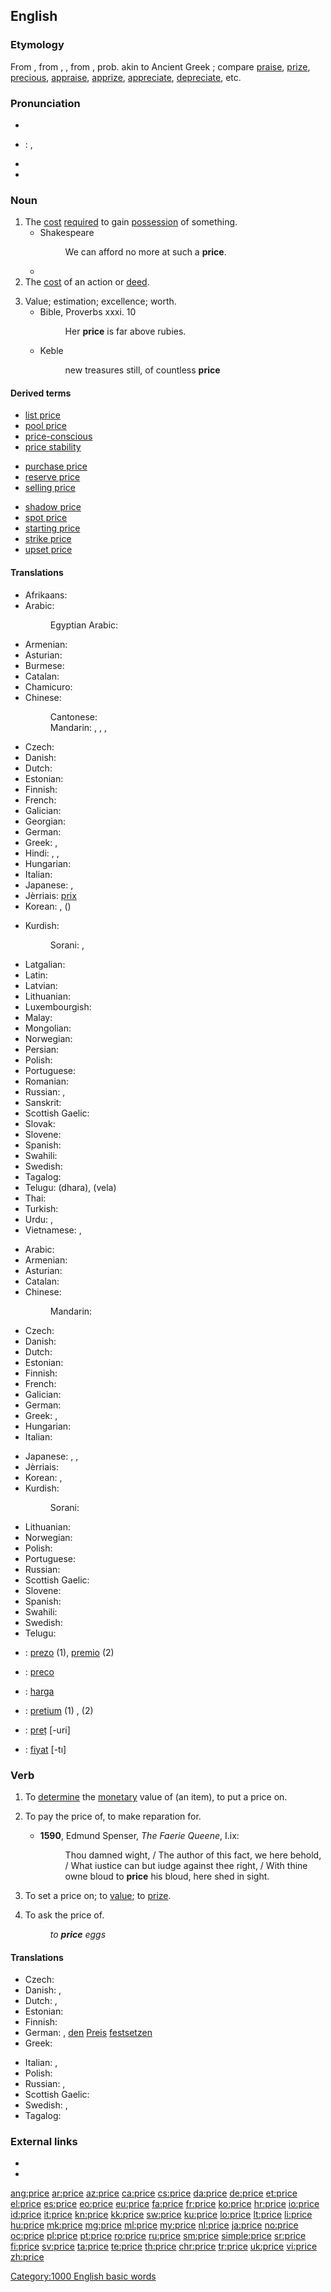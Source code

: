 {{also|Price}}
==English==

===Etymology===
From {{etyl|enm|en}} {{term|price|lang=enm||price, prize, value, excellence}}, from {{etyl|fro|en}} {{term|pris|lang=fro}}, {{term|preis}}, from {{etyl|la|en}} {{term|pretium||worth, price, money spent, wages, reward|lang=la}}, prob. akin to Ancient Greek {{term|περνάω||I sell|lang=grc}}; compare [[praise]], [[prize]], [[precious]], [[appraise]], [[apprize]], [[appreciate]], [[depreciate]], etc.

===Pronunciation===
* {{rhymes|aɪs}}
* {{qualifier|UK, US}}: {{enPR|prīs}}, {{IPA|/pɹaɪs/}}
* {{audio|en-us-price.ogg|Audio (US)}}
* {{audio|En-uk-price.ogg|Audio (UK)}}

===Noun===
{{en-noun}}

# The [[cost]] [[require]]d to gain [[possession]] of something.
#* Shakespeare
#*: We can afford no more at such a '''price'''.
#* {{quote-book|year=1913|author={{w|Joseph C. Lincoln}}|chapter=3
|title=[http://openlibrary.org/works/OL5535161W Mr. Pratt's Patients]
|passage=My hopes wa'n't disappointed. I never saw clams thicker than they was along them inshore flats. I filled my dreener in no time, and then it come to me that 'twouldn't be a bad idee to get a lot more, take 'em with me to Wellmouth, and peddle 'em out. Clams was fairly scarce over that side of the bay and ought to fetch a fair '''price'''.}}
# The [[cost]] of an action or [[deed]].
#: {{usex|lang=en|I paid a high '''price''' for my folly.}}
# Value; estimation; excellence; worth.
#* Bible, Proverbs xxxi. 10
#*: Her '''price''' is far above rubies.
#* Keble
#*: new treasures still, of countless '''price'''

====Derived terms====
{{rel-top3|Terms derived from ''price'' (noun)}}
* [[list price]]
* [[pool price]]
* [[price-conscious]]
* [[price stability]]
{{rel-mid3}}
* [[purchase price]]
* [[reserve price]]
* [[selling price]]
{{rel-mid3}}
* [[shadow price]]
* [[spot price]]
* [[starting price]]
* [[strike price]]
* [[upset price]]
{{rel-bottom}}

====Translations====
{{trans-top|cost required to gain possession of something}}
* Afrikaans: {{t|af|prys}}
* Arabic: {{t|ar|ثمن|m|tr=tháman}}
*: Egyptian Arabic: {{t|arz|تمن|m|tr=tamn or taman|sc=Arab}}
* Armenian: {{t+|hy|գին|tr=gin}}
* Asturian: {{t|ast|preciu|m}}
* Burmese: {{t+|my|ဈေး|tr=ze:|sc=Mymr}}
* Catalan: {{t+|ca|preu|m}}
* Chamicuro: {{t|ccc|iso'no}}
* Chinese:
*: Cantonese: {{t|yue|價格|tr=gaa3 gaak3|sc=Hani}}
*: Mandarin: {{t|cmn|價格|sc=Hani}}, {{t+|cmn|价格|tr=jiàgé|sc=Hani}}, {{t|cmn|價錢|sc=Hani}}, {{t+|cmn|价钱|tr=jiàqian|sc=Hani}}
* Czech: {{t+|cs|cena|f}}
* Danish: {{t+|da|pris|c}}
* Dutch: {{t+|nl|prijs|m}}
* Estonian: {{t+|et|hind}}
* Finnish: {{t+|fi|hinta}}
* French: {{t+|fr|prix|m}}
* Galician: {{t+|gl|prezo|m}}
* Georgian: {{t|ka|ფასი|sc=Geor|tr=p'asi}}
* German: {{t+|de|Preis|m}}
* Greek: {{t+|el|τιμή|f|tr=timí}}, {{t+|el|αξία|f|tr=aksía}}
* Hindi: {{t|hi|मूल्य|tr=mūly}}, {{t|hi|दाम|m|tr=dām|sc=Deva}}, {{t|hi|क़ीमत|f|tr=qīmat|sc=Deva}}
* Hungarian: {{t+|hu|ár}}
* Italian: {{t+|it|prezzo|m}}
* Japanese: {{t+|ja|価格|tr=[[かかく]], kakaku}}, {{t+|ja|値段|tr=[[ねだん]], nedan}}
* Jèrriais: [[prix#Jèrriais|prix]] {{g|m}}
* Korean: {{t+|ko|값|tr=gap|sc=Hang}}, {{t+|ko|가격|tr=gagyeok|sc=Hang}} ({{t|ko|賈格|sc=Hani}})
{{trans-mid}}
* Kurdish:
*: Sorani: {{t|ku|به‌ها}}, {{t+|ku|نرخ}}
* Latgalian: {{t|ltg|cena|f}}
* Latin: {{t|la|pretium}}
* Latvian: {{t|lv|cena|f}}
* Lithuanian: {{t+|lt|kaina|f}}
* Luxembourgish: {{t|lb|Präis|m}}
* Malay: {{t|ms|harga}}
* Mongolian: {{t|mn|шагнал|sc=Cyrl}}
* Norwegian: {{t+|no|pris}}
* Persian: {{t+|fa|قیمت|tr=qeymat}}
* Polish: {{t+|pl|cena|f}}
* Portuguese: {{t+|pt|preço|m}}
* Romanian: {{t|ro|preț}}
* Russian: {{t+|ru|цена|f|tr=cená}}, {{t+|ru|стоимость|f|tr=stóimost’}}
* Sanskrit: {{t|sa|मूल्य|tr=mūlya|sc=Deva}}
* Scottish Gaelic: {{t|gd|prìs|f}}
* Slovak: {{t|sk|cena}}
* Slovene: {{t+|sl|cena|f}}
* Spanish: {{t+|es|precio|m}}
* Swahili: {{t+|sw|bei}}
* Swedish: {{t+|sv|pris|n}}
* Tagalog: {{t|tl|halaga}}
* Telugu: {{t+|te|ధర}} (dhara), {{t+|te|వెల}} (vela)
* Thai: {{t+|th|ราคา|tr=rākhā}}
* Turkish: {{t+|tr|fiyat}}
* Urdu: {{t|ur|دام|tr=dām}}, {{t|ur|قیمت|f|tr=qīmat}}
* Vietnamese: {{t+|vi|giá}}, {{t+|vi|giá cả}}
{{trans-bottom}}

{{trans-top|cost of an action or deed}}
* Arabic: {{t|ar|تكليف|m|tr=takliif}}
* Armenian: {{t+|hy|գին|tr=gin}}
* Asturian: {{t|ast|preciu|m}}
* Catalan: {{t+|ca|preu|m}}
* Chinese:
*: Mandarin: {{t+|cmn|千金|tr=qiānjīn|sc=Hani}}
* Czech: {{t+|cs|cena|f}}
* Danish: {{t+|da|pris|c}}
* Dutch: {{t+|nl|prijs|m}}
* Estonian: {{t+|et|hind}}
* Finnish: {{t+|fi|hinta}}
* French: {{t+|fr|prix|m}}
* Galician: {{t+|gl|prezo|m}}
* German: {{t+|de|Preis|m}}
* Greek: {{t+|el|τίμημα|n|tr=tímima}}, {{t+|el|αντίτιμο|n|tr=andítimo}}
* Hungarian: {{t+|hu|ár}}
* Italian: {{t+|it|prezzo|m}}
{{trans-mid}}
* Japanese: {{t+|ja|費用|tr=[[ひよう]], hiyō}}, {{t|ja|手間賃|tr=[[てまちん]], temachin}}, {{t+|ja|報酬|tr=[[ほうしゅう]], hōshū}}
* Jèrriais: {{t|roa-jer|prix|m}}
* Korean: {{t|ko|품삯|tr=pumsak}}, {{t|ko|노임|tr=勞賃, noim}}
* Kurdish:
*: Sorani: {{t+|ku|نرخ}}
* Lithuanian: {{t+|lt|kaina|f}}
* Norwegian: {{t+|no|pris}}
* Polish: {{t+|pl|cena|f}}
* Portuguese: {{t+|pt|preço|m}}
* Russian: {{t+|ru|цена|f|tr=cená}}
* Scottish Gaelic: {{t|gd|prìs|f}}
* Slovene: {{t+|sl|cena|f}}
* Spanish: {{t+|es|precio|m}}
* Swahili: {{t+|sw|bei}}
* Swedish: {{t+|sv|pris|n}}
* Telugu: {{t+|te|ఫలితము}}
{{trans-bottom}}

{{checktrans-top}}
* {{ttbc|eo}}: [[prezo]] (1), [[premio]] (2)
* {{ttbc|io}}: [[preco]]
* {{ttbc|id}}: [[harga]]
{{trans-mid}}
* {{ttbc|la}}: [[pretium]] (1) {{g|n}}, {{t|la|premium}} {{g|n}} (2)
* {{ttbc|ro}}: [[preț]] [-uri] {{g|n}}
* {{ttbc|tr}}: [[fiyat]] [-tı]
{{trans-bottom}}

===Verb===
{{en-verb|pric|ing}}

# To [[determine]] the [[monetary]] value of (an item), to put a price on.
# {{context|obsolete|lang=en}} To pay the price of, to make reparation for.
#* '''1590''', Edmund Spenser, ''The Faerie Queene'', I.ix:
#*: Thou damned wight, / The author of this fact, we here behold, / What iustice can but iudge against thee right, / With thine owne bloud to '''price''' his bloud, here shed in sight.
# {{context|obsolete|lang=en}} To set a price on; to [[value]]; to [[prize]].
# {{context|colloquial|dated|lang=en}} To ask the price of.
#: ''to '''price''' eggs''

====Translations====
{{trans-top|determine or put a price on something}}
* Czech: {{t|cs|ocenit}}
* Danish: {{t|da|prissætte}}, {{t|da|vurdere}}
* Dutch: {{t+|nl|schatten}}, {{t+|nl|prijzen}}
* Estonian: {{t|et|hindama}}
* Finnish: {{t+|fi|hinnoitella}}
* German: {{t|de|schätzen}}, [[den]] [[Preis]] [[festsetzen]]
* Greek: {{t+|el|κοστολογώ}}
{{trans-mid}}
* Italian: {{t+|it|stimare}}, {{t+|it|valutare}}
* Polish: {{t|pl|wycenić}}
* Russian: {{t+|ru|оценивать|impf|tr=otsénivat'}}, {{t+|ru|оценить|pf|tr=ocenít'}}
* Scottish Gaelic: {{t|gd|cuir luach air}}
* Swedish: {{t+|sv|värdera}}, {{t|sv|prissätta}}
* Tagalog: {{t|tl|presyo}}
{{trans-bottom}}

===External links===
* {{R:Webster 1913}}
* {{R:Century 1911}}

[[Category:1000 English basic words]]

[[ang:price]]
[[ar:price]]
[[az:price]]
[[ca:price]]
[[cs:price]]
[[da:price]]
[[de:price]]
[[et:price]]
[[el:price]]
[[es:price]]
[[eo:price]]
[[eu:price]]
[[fa:price]]
[[fr:price]]
[[ko:price]]
[[hr:price]]
[[io:price]]
[[id:price]]
[[it:price]]
[[kn:price]]
[[kk:price]]
[[sw:price]]
[[ku:price]]
[[lo:price]]
[[lt:price]]
[[li:price]]
[[hu:price]]
[[mk:price]]
[[mg:price]]
[[ml:price]]
[[my:price]]
[[nl:price]]
[[ja:price]]
[[no:price]]
[[oc:price]]
[[pl:price]]
[[pt:price]]
[[ro:price]]
[[ru:price]]
[[sm:price]]
[[simple:price]]
[[sr:price]]
[[fi:price]]
[[sv:price]]
[[ta:price]]
[[te:price]]
[[th:price]]
[[chr:price]]
[[tr:price]]
[[uk:price]]
[[vi:price]]
[[zh:price]]